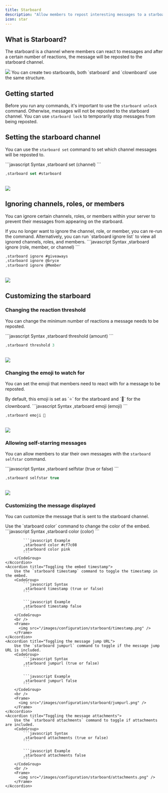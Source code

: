 ```yaml
---
title: Starboard
description: "Allow members to repost interesting messages to a starboard channel."
icon: star
---
```


## What is Starboard?

The starboard is a channel where members can react to messages and after a certain number of reactions, the message will be reposted to the starboard channel.

<Frame>
  <img src="/images/configuration/starboard/example.png" />
</Frame>
<Info>
  You can create two starboards, both `starboard` and `clownboard` use the
  same structure.
</Info>

## Getting started

Before you run any commands, it's important to use the `starboard unlock` command. Otherwise,
messages will not be reposted to the starboard channel. You can use `starboard lock` to temporarily stop messages from being reposted.

## Setting the starboard channel

You can use the `starboard set` command to set which channel messages will be reposted to.

<CodeGroup>
```javascript Syntax
,starboard set (channel)
```

```javascript Example
,starboard set #starboard
```

</CodeGroup>
<br />
<Frame>
  <img src="/images/configuration/starboard/set.png" />
</Frame>

## Ignoring channels, roles, or members

You can ignore certain channels, roles, or members within your server to prevent their messages from appearing on the starboard.

<Info>
  If you no longer want to ignore the channel, role, or member, you can re-run the command. Alternatively, you can run `starboard ignore list` to view all ignored channels, roles, and members.
</Info>

<CodeGroup>
```javascript Syntax
,starboard ignore (role, member, or channel)
```

```javascript Examples
,starboard ignore #giveaways
,starboard ignore @bryce
,starboard ignore @Member
```

</CodeGroup>
<br />
<Frame>
  <img src="/images/configuration/starboard/ignore.png" />
</Frame>

## Customizing the starboard

### Changing the reaction threshold

You can change the minimum number of reactions a message needs to be reposted.

<CodeGroup>
```javascript Syntax
,starboard threshold (amount)
```

```javascript Example
,starboard threshold 3
```

</CodeGroup>
<br />
<Frame>
  <img src="/images/configuration/starboard/threshold.png" />
</Frame>

### Changing the emoji to watch for

You can set the emoji that members need to react with for a message to be reposted.

<Info>
  By default, this emoji is set as `⭐` for the starboard and `🤡` for the
  clownboard.
</Info>

<CodeGroup>
```javascript Syntax
,starboard emoji (emoji)
```

```javascript Example
,starboard emoji 🤩
```

</CodeGroup>
<br />
<Frame>
  <img src="/images/configuration/starboard/emoji.png" />
</Frame>

### Allowing self-starring messages

You can allow members to star their own messages with the `starboard selfstar` command.

<CodeGroup>
```javascript Syntax
,starboard selfstar (true or false)
```

```javascript Example
,starboard selfstar true
```

</CodeGroup>
<br />
<Frame>
  <img src="/images/configuration/starboard/selfstar.png" />
</Frame>

### Customizing the message displayed

You can customize the message that is sent to the starboard channel.

<AccordionGroup>
    <Accordion title="Changing the embed color">
        Use the `starboard color` command to change the color of the embed.
        <CodeGroup>
            ```javascript Syntax
            ,starboard color (color)
            ```

            ```javascript Example
            ,starboard color #cf7c08
            ,starboard color pink
            ```
        </CodeGroup>
    </Accordion>
    <Accordion title="Toggling the embed timestamp">
        Use the `starboard timestamp` command to toggle the timestamp in the embed.
        <CodeGroup>
            ```javascript Syntax
            ,starboard timestamp (true or false)
            ```

            ```javascript Example
            ,starboard timestamp false
            ```
        </CodeGroup>
        <br />
        <Frame>
          <img src="/images/configuration/starboard/timestamp.png" />
        </Frame>
    </Accordion>
    <Accordion title="Toggling the message jump URL">
        Use the `starboard jumpurl` command to toggle if the message jump URL is included.
        <CodeGroup>
            ```javascript Syntax
            ,starboard jumpurl (true or false)
            ```

            ```javascript Example
            ,starboard jumpurl false
            ```
        </CodeGroup>
        <br />
        <Frame>
          <img src="/images/configuration/starboard/jumpurl.png" />
        </Frame>
    </Accordion>
    <Accordion title="Toggling the message attachments">
        Use the `starboard attachments` command to toggle if attachments are included.
        <CodeGroup>
            ```javascript Syntax
            ,starboard attachments (true or false)
            ```

            ```javascript Example
            ,starboard attachments false
            ```
        </CodeGroup>
        <br />
        <Frame>
          <img src="/images/configuration/starboard/attachments.png" />
        </Frame>
    </Accordion>

</AccordionGroup>
